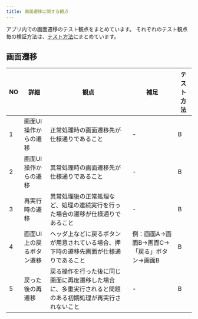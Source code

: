 ```yaml
---
title: 画面遷移に関する観点
---
```


アプリ内での画面遷移のテスト観点をまとめています。
それぞれのテスト観点毎の検証方法は、[テスト方法](../functional-testing.mdx#テスト方法)にまとめています。

## 画面遷移

| NO | 詳細 | 観点 | 補足 | テスト方法 |
| --- | --- | --- | --- | --- |
| 1 | 画面UI操作からの遷移 | 正常処理時の画面遷移先が仕様通りであること | - | B |
| 2 | 画面UI操作からの遷移 | 異常処理時の画面遷移先が仕様通りであること | - | B |
| 3 | 再実行時の遷移 | 異常処理後の正常処理など、処理の連続実行を行った場合の遷移が仕様通りであること | - | B |
| 4 | 画面UI上の戻るボタン遷移 | ヘッダ上などに戻るボタンが用意されている場合、押下時の遷移先画面が仕様通りであること | 例：画面A→画面B→画面C→「戻る」ボタン→画面B | B |
| 5 | 戻った後の再遷移 | 戻る操作を行った後に同じ画面に再度遷移した場合に、多重実行されると問題のある初期処理が再実行されないこと | - | B |
